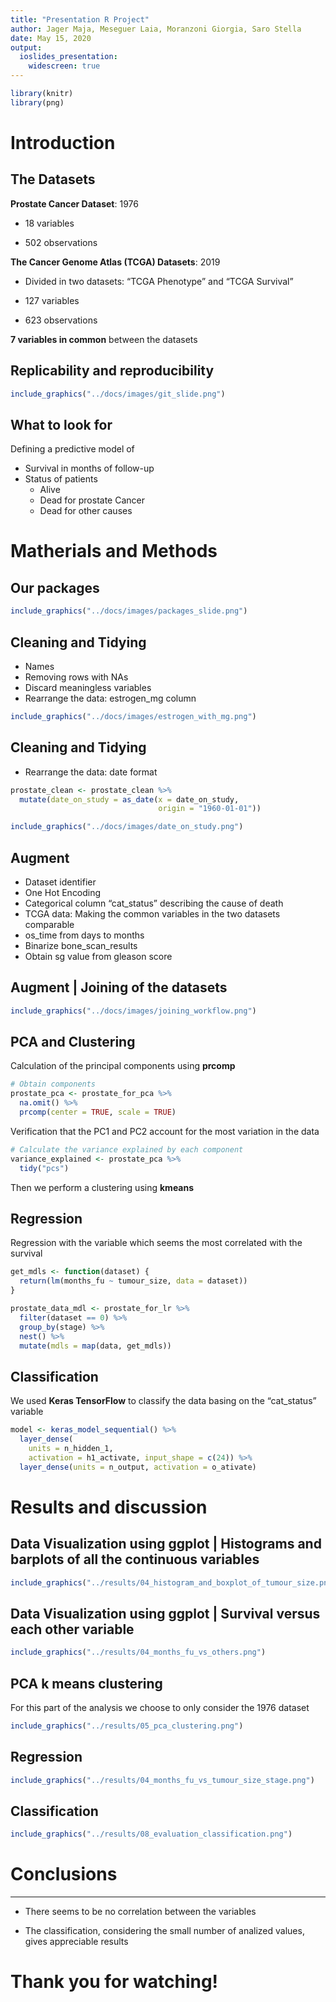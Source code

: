 ```yaml
---
title: "Presentation R Project"
author: Jager Maja, Meseguer Laia, Moranzoni Giorgia, Saro Stella 
date: May 15, 2020
output: 
  ioslides_presentation:
    widescreen: true
---
```

  
```r
library(knitr)
library(png)
```
# Introduction

## The Datasets

**Prostate Cancer Dataset**: 1976

- 18 variables

- 502 observations

**The Cancer Genome Atlas (TCGA) Datasets**: 2019

- Divided in two datasets: "TCGA Phenotype" and "TCGA Survival"

- 127 variables

- 623 observations

__7 variables in common__ between the datasets

## Replicability and reproducibility {.flexbox .vcenter}

```r
include_graphics("../docs/images/git_slide.png")
```

## What to look for

Defining a predictive model of 

- Survival in months of follow-up
- Status of patients
  - Alive
  - Dead for prostate Cancer
  - Dead for other causes

# Matherials and Methods 

## Our packages {.flexbox .vcenter}

```r
include_graphics("../docs/images/packages_slide.png")
``` 

## Cleaning and Tidying 
- Names 
- Removing rows with NAs
- Discard meaningless variables
- Rearrange the data: estrogen_mg column
```r
include_graphics("../docs/images/estrogen_with_mg.png")
```

## Cleaning and Tidying 

- Rearrange the data: date format
```r
prostate_clean <- prostate_clean %>%
  mutate(date_on_study = as_date(x = date_on_study, 
                                 origin = "1960-01-01"))
```
```r
include_graphics("../docs/images/date_on_study.png")
```

## Augment 
- Dataset identifier
- One Hot Encoding 
- Categorical column "cat_status" describing the cause of death 
- TCGA data: Making the common variables in the two datasets comparable
- os_time from days to months
- Binarize bone_scan_results
- Obtain sg value from gleason score

<!-- (The information we want to get from the data is the division between the patients that died for prostate cancer, for other causes and the ones that are still alive, we don't care about the distinction between the other causes of death) -->

## Augment | Joining of the datasets {.flexbox .vcenter}

```r
include_graphics("../docs/images/joining_workflow.png")
```

## PCA and Clustering
Calculation of the principal components using __prcomp__
```r
# Obtain components
prostate_pca <- prostate_for_pca %>%
  na.omit() %>%
  prcomp(center = TRUE, scale = TRUE)
```
Verification that the PC1 and PC2 account for the most variation in the data
```r
# Calculate the variance explained by each component
variance_explained <- prostate_pca %>% 
  tidy("pcs")
```
Then we perform a clustering using __kmeans__

## Regression
Regression with the variable which seems the most correlated with the survival
```r
get_mdls <- function(dataset) {
  return(lm(months_fu ~ tumour_size, data = dataset))
}

prostate_data_mdl <- prostate_for_lr %>%
  filter(dataset == 0) %>%
  group_by(stage) %>%
  nest() %>%
  mutate(mdls = map(data, get_mdls)) 
```

## Classification
We used __Keras TensorFlow__ to classify the data basing on the "cat_status" variable
```r
model <- keras_model_sequential() %>%
  layer_dense(
    units = n_hidden_1,
    activation = h1_activate, input_shape = c(24)) %>%
  layer_dense(units = n_output, activation = o_ativate)
```

# Results and discussion

## Data Visualization using ggplot | Histograms and barplots of all the continuous variables {.flexbox .vcenter}
```r
include_graphics("../results/04_histogram_and_boxplot_of_tumour_size.png")
```

## Data Visualization using ggplot | Survival versus each other variable {.flexbox .vcenter}
```r
include_graphics("../results/04_months_fu_vs_others.png")
```

## PCA k means clustering {.flexbox .vcenter}
For this part of the analysis we choose to only consider the 1976 dataset
<!-- There might be three clusters.  -->
```r
include_graphics("../results/05_pca_clustering.png")
```


## Regression {.flexbox .vcenter}

```r
include_graphics("../results/04_months_fu_vs_tumour_size_stage.png")
```


## Classification {.flexbox .vcenter}

```r
include_graphics("../results/08_evaluation_classification.png")
```


# Conclusions

---

- There seems to be no correlation between the variables 

- The classification, considering the small number of analized values, gives appreciable results
 

# Thank you for watching!
 

 